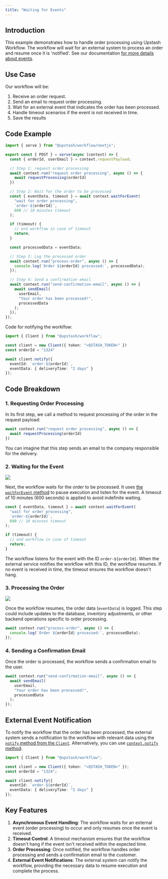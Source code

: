 ```yaml
---
title: "Waiting for Events"
---
```


## Introduction

This example demonstrates how to handle order processing using Upstash Workflow. The workflow will wait for an external system to process an order and resume once it is 'notified'. See our documentation [for more details about events](/workflow/howto/events).

## Use Case

Our workflow will be:

1. Receive an order request.
2. Send an email to request order processing.
3. Wait for an external event that indicates the order has been processed.
4. Handle timeout scenarios if the event is not received in time.
5. Save the results

## Code Example

```typescript
import { serve } from "@upstash/workflow/nextjs";

export const { POST } = serve(async (context) => {
  const { orderId, userEmail } = context.requestPayload;

  // Step 1: request order processing
  await context.run("request order processing", async () => {
    await requestProcessing(orderId)
  })

  // Step 2: Wait for the order to be processed
  const { eventData, timeout } = await context.waitForEvent(
    "wait for order processing",
    `order-${orderId}`,
    600 // 10 minutes timeout
  );

  if (timeout) {
    // end workflow in case of timeout
    return;
  }

  const processedData = eventData;

  // Step 3: Log the processed order
  await context.run("process-order", async () => {
    console.log(`Order ${orderId} processed:`, processedData);
  });

  // Step 4: Send a confirmation email
  await context.run("send-confirmation-email", async () => {
    await sendEmail(
      userEmail,
      "Your order has been processed!",
      processedData
    );
  });
});
```

Code for notifying the worklfow:

```typescript
import { Client } from "@upstash/workflow";

const client = new Client({ token: "<QSTASH_TOKEN>" })
const orderId = "1324"

await client.notify({
  eventId: `order-${orderId}`,
  eventData: { deliveryTime: "2 days" }
});
```

## Code Breakdown

### 1. Requesting Order Processing

In its first step, we call a method to request processing of the order in the request payload:

```typescript
await context.run("request order processing", async () => {
  await requestProcessing(orderId)
})
```

You can imagine that this step sends an email to the company responsible for the delivery.

### 2. Waiting for the Event

<Frame>
  <img src="/img/qstash-workflow/events/wait.png" />
</Frame>

Next, the workflow waits for the order to be processed. It uses [the `waitForEvent` method](/workflow/basics/context#context-waitforevent) to pause execution and listen for the event. A timeout of 10 minutes (600 seconds) is applied to avoid indefinite waiting.

```typescript
const { eventData, timeout } = await context.waitForEvent(
  "wait for order processing",
  `order-${orderId}`,
  600 // 10 minutes timeout
);

if (timeout) {
  // end workflow in case of timeout
  return;
}
```

The workflow listens for the event with the ID `order-${orderId}`. When the external service notifies the workflow with this ID, the workflow resumes. If no event is received in time, the timeout ensures the workflow doesn't hang.

### 3. Processing the Order

<Frame>
  <img src="/img/qstash-workflow/events/resume.png" />
</Frame>

Once the workflow resumes, the order data (`eventData`) is logged. This step could include updates to the database, inventory adjustments, or other backend operations specific to order processing.

```typescript
await context.run("process-order", async () => {
  console.log(`Order ${orderId} processed:`, processedData);
});
```

### 4. Sending a Confirmation Email

Once the order is processed, the workflow sends a confirmation email to the user.

```typescript
await context.run("send-confirmation-email", async () => {
  await sendEmail(
    userEmail,
    "Your order has been processed!",
    processedData
  );
});
```

## External Event Notification

To notify the workflow that the order has been processed, the external system sends a notification to the workflow with relevant data using the [`notify` method from the `Client`](/workflow/basics/client#notify-waiting-workflow). Alternatively, you can use [`context.notify` method](/workflow/basics/context#context-notify).

```typescript
import { Client } from "@upstash/workflow";

const client = new Client({ token: "<QSTASH_TOKEN>" });
const orderId = "1324";

await client.notify({
  eventId: `order-${orderId}`,
  eventData: { deliveryTime: "2 days" }
});
```

## Key Features

1. **Asynchronous Event Handling**: The workflow waits for an external event (order processing) to occur and only resumes once the event is received.
2. **Timeout Control**: A timeout mechanism ensures that the workflow doesn't hang if the event isn't received within the expected time.
3. **Order Processing**: Once notified, the workflow handles order processing and sends a confirmation email to the customer.
4. **External Event Notifications**: The external system can notify the workflow, providing the necessary data to resume execution and complete the process.
